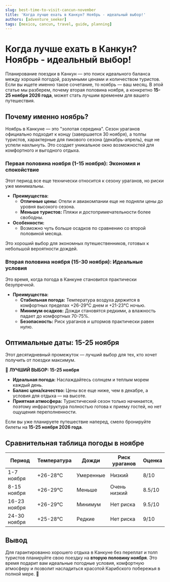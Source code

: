 ```yaml
---
slug: best-time-to-visit-cancun-november
title: 'Когда лучше ехать в Канкун? Ноябрь - идеальный выбор!'
authors: [adventure_seeker]
tags: [mexico, cancun, travel, guide, planning]
---
```


# Когда лучше ехать в Канкун? Ноябрь - идеальный выбор!

Планирование поездки в Канкун — это поиск идеального баланса между хорошей погодой, разумными ценами и количеством туристов. Если вы ищете именно такое сочетание, то ноябрь — ваш месяц. В этой статье мы разберем, почему вторая половина ноября, а конкретно **15-25 ноября 2026 года**, может стать лучшим временем для вашего путешествия.

## Почему именно ноябрь?

Ноябрь в Канкуне — это "золотая середина". Сезон ураганов официально подходит к концу (завершается 30 ноября), а толпы туристов, характерные для пикового сезона (декабрь-апрель), еще не успели нахлынуть. Это создает уникальное окно возможностей для комфортного и выгодного отдыха.

<!-- truncate -->

### Первая половина ноября (1-15 ноября): Экономия и спокойствие

Этот период все еще технически относится к сезону ураганов, но риски уже минимальны.

*   **Преимущества:**
    *   **Отличные цены:** Отели и авиакомпании еще не подняли цены до уровня высокого сезона.
    *   **Меньше туристов:** Пляжи и достопримечательности более свободны.
*   **Особенности:**
    *   Возможно чуть больше осадков по сравнению со второй половиной месяца.

Это хороший выбор для экономных путешественников, готовых к небольшой вероятности дождей.

### Вторая половина ноября (15-30 ноября): Идеальные условия

Это время, когда погода в Канкуне становится практически безупречной.

*   **Преимущества:**
    *   **Стабильная погода:** Температура воздуха держится в комфортных пределах +26-29°C днем и +21-23°C ночью.
    *   **Минимум осадков:** Дожди становятся редкими, а влажность падает до комфортных 70-75%.
    *   **Безопасность:** Риск ураганов и штормов практически равен нулю.

## Оптимальные даты: 15-25 ноября

Этот десятидневный промежуток — лучший выбор для тех, кто хочет получить от поездки максимум.

🥇 **ЛУЧШИЙ ВЫБОР: 15-25 ноября**
*   **Идеальная погода:** Наслаждайтесь солнцем и теплым морем каждый день.
*   **Баланс цена/качество:** Цены все еще ниже, чем в декабре, а условия для отдыха — на высоте.
*   **Приятная атмосфера:** Туристический сезон только начинается, поэтому инфраструктура полностью готова к приему гостей, но нет ощущения переполненности.

Если вы уже планируете путешествие наперед, смело бронируйте билеты на **15-25 ноября 2026 года**.

## Сравнительная таблица погоды в ноябре

| Период      | Температура | Дожди     | Риск ураганов | Оценка |
|-------------|-------------|-----------|---------------|--------|
| 1-7 ноября  | +26-28°C    | Умеренные | Низкий        | 8/10   |
| 8-15 ноября | +26-29°C    | Меньше    | Очень низкий  | 8.5/10 |
| 16-23 ноября| +26-29°C    | Минимум   | Нет риска     | 9.5/10 |
| 24-30 ноября| +25-28°C    | Редкие    | Нет риска     | 9/10   |

## Вывод

Для гарантированно хорошего отдыха в Канкуне без переплат и толп туристов планируйте свою поездку на **вторую половину ноября**. Это время подарит вам идеальные погодные условия, комфортную атмосферу и позволит насладиться красотой Карибского побережья в полной мере. 🌴
